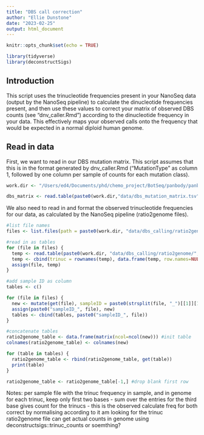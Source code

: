 ```yaml
---
title: "DBS call correction"
author: "Ellie Dunstone"
date: "2023-02-25"
output: html_document
---
```


```r
knitr::opts_chunk$set(echo = TRUE)
```

```r
library(tidyverse)
library(deconstructSigs)
```

## Introduction

This script uses the trinucleotide frequencies present in your NanoSeq data (output by the NanoSeq pipeline) to calculate the dinucleotide frequencies present, and then use these values to correct your matrix of observed DBS counts (see "dnv_caller.Rmd") according to the dinucleotide frequency in your data. This effectively maps your observed calls onto the frequency that would be expected in a normal diploid human genome.

## Read in data

First, we want to read in our DBS mutation matrix. This script assumes that this is in the format generated by dnv_caller.Rmd ("MutationType" as column 1, followed by one column per sample of counts for each mutation class).

```r
work.dir <- "/Users/ed4/Documents/phd/chemo_project/BotSeq/panbody/panbody_20230106/"
```

```r
dbs_matrix <- read.table(paste0(work.dir,"data/dbs_mutation_matrix.tsv"))
```

We also need to read in and format the observed trinucleotide frequencies for our data, as calculated by the NanoSeq pipeline (ratio2genome files).

```r
#list file names
files <- list.files(path = paste0(work.dir, "data/dbs_calling/ratio2genome/"), pattern = "*.tsv$")

#read in as tables
for (file in files) {
  temp <- read.table(paste0(work.dir, "data/dbs_calling/ratio2genome/", file), sep="\t", header = TRUE)
  temp <- cbind(trinuc = rownames(temp), data.frame(temp, row.names=NULL))
  assign(file, temp)
}

#add sample ID as column
tables <- c()

for (file in files) {
  new <- mutate(get(file), sampleID = paste0(strsplit(file, "_")[[1]][1], "_", strsplit(file, "_")[[1]][2]))
  assign(paste0("sampleID_", file), new)
  tables <- cbind(tables, paste0("sampleID_", file))
}

#concatenate tables
ratio2genome_table <- data.frame(matrix(ncol=ncol(new))) #init table
colnames(ratio2genome_table) <- colnames(new)

for (table in tables) {
  ratio2genome_table <- rbind(ratio2genome_table, get(table))
  print(table)
}

ratio2genome_table <- ratio2genome_table[-1,] #drop blank first row
```



Notes:
per sample file with the trinuc frequency in sample, and in genome
for each trinuc, keep only first two bases - sum over the entries for the third base
gives count for the trinucs - this is the observed
calculate freq for both
correct by normalising according to it
am looking for the trinuc ratio2genome file
can get actual counts in genome using deconstructsigs::trinuc_counts or soemthing? 